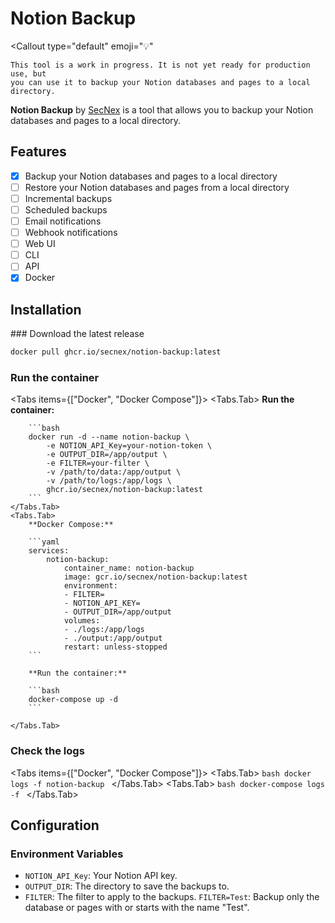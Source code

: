 
# Notion Backup

<Callout
	type="default"
	emoji="💡"
>
	This tool is a work in progress. It is not yet ready for production use, but
	you can use it to backup your Notion databases and pages to a local directory.
</Callout>

**Notion Backup** by [SecNex](https://secnex.io) is a tool that allows you to backup your Notion databases and pages to a local directory.

## Features

- [x] Backup your Notion databases and pages to a local directory
- [ ] Restore your Notion databases and pages from a local directory
- [ ] Incremental backups
- [ ] Scheduled backups
- [ ] Email notifications
- [ ] Webhook notifications
- [ ] Web UI
- [ ] CLI
- [ ] API
- [x] Docker

## Installation

<Steps>
### Download the latest release

```bash
docker pull ghcr.io/secnex/notion-backup:latest
```

### Run the container

<Tabs items={["Docker", "Docker Compose"]}>
	<Tabs.Tab>
		**Run the container:**

		```bash 
		docker run -d --name notion-backup \
			-e NOTION_API_Key=your-notion-token \
			-e OUTPUT_DIR=/app/output \
			-e FILTER=your-filter \
			-v /path/to/data:/app/output \
			-v /path/to/logs:/app/logs \
			ghcr.io/secnex/notion-backup:latest 
		```
	</Tabs.Tab>
	<Tabs.Tab>
		**Docker Compose:**

		```yaml
		services:
			notion-backup:
				container_name: notion-backup
				image: gcr.io/secnex/notion-backup:latest
				environment:
				- FILTER=
				- NOTION_API_KEY=
				- OUTPUT_DIR=/app/output
				volumes:
				- ./logs:/app/logs
				- ./output:/app/output
				restart: unless-stopped
		```

		**Run the container:**

		```bash
		docker-compose up -d
		```

	</Tabs.Tab>
</Tabs>

### Check the logs

<Tabs items={["Docker", "Docker Compose"]}>
	<Tabs.Tab>
		```bash
		docker logs -f notion-backup
		```
	</Tabs.Tab>
	<Tabs.Tab>
		```bash
		docker-compose logs -f
		```
	</Tabs.Tab>
</Tabs>

</Steps>

## Configuration

### Environment Variables

- `NOTION_API_Key`: Your Notion API key.
- `OUTPUT_DIR`: The directory to save the backups to.
- `FILTER`: The filter to apply to the backups. `FILTER=Test`: Backup only the database or pages with or starts with the name "Test".
